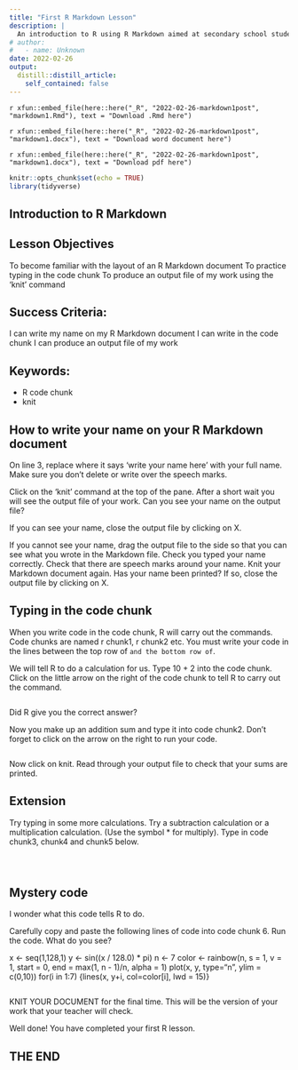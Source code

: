```yaml
---
title: "First R Markdown Lesson"
description: |
  An introduction to R using R Markdown aimed at secondary school students (age 11-16) and for complete novices.A complete lesson plan to introduce the R coding language using R Markdown to deliver instructions.
# author:
#   - name: Unknown
date: 2022-02-26
output:
  distill::distill_article:
    self_contained: false
---
```


`r xfun::embed_file(here::here("_R", "2022-02-26-markdown1post", "markdown1.Rmd"), text = "Download .Rmd here")`

`r xfun::embed_file(here::here("_R", "2022-02-26-markdown1post", "markdown1.docx"), text = "Download word document here")`

`r xfun::embed_file(here::here("_R", "2022-02-26-markdown1post", "markdown1.docx"), text = "Download pdf here")`

```r
knitr::opts_chunk$set(echo = TRUE)
library(tidyverse)
```

## Introduction to R Markdown

## Lesson Objectives

To become familiar with the layout of an R Markdown document
To practice typing in the code chunk
To produce an output file of my work using the 'knit' command

## Success Criteria:

I can write my name on my R Markdown document
I can write in the code chunk
I can produce an output file of my work

## Keywords:

* R code chunk
* knit

## How to write your name on your R Markdown document

On line 3, replace where it says 'write your name here' with your full name.  Make sure you don't delete or write over the speech marks.

Click on the 'knit' command at the top of the pane. After a short wait you will see the output file of your work. Can you see your name on the output file?  

If you can see your name, close the output file by clicking on X.

If you cannot see your name, drag the output file to the side so that you can see what you wrote in the Markdown file.  Check you typed your name correctly.  Check that there are speech marks around your name.  Knit your Markdown document again.  Has your name been printed?  If so, close the output file by clicking on X.

## Typing in the code chunk

When you write code in the code chunk, R will carry out the commands.  Code chunks are named r chunk1, r chunk2 etc.  You must write your code in the lines between the top row of ``` and the bottom row of ```.

We will tell R to do a calculation for us.  Type 10 + 2 into the code chunk.  Click on the little arrow on the right of the code chunk to tell R to carry out the command.

```r

```

Did R give you the correct answer?

Now you make up an addition sum and type it into code chunk2.  Don't forget to click on the arrow on the right to run your code.

```r

```

Now click on knit.  Read through your output file to check that your sums are printed.

## Extension

Try typing in some more calculations.  Try a subtraction calculation or a multiplication calculation. (Use the symbol * for multiply). Type in code chunk3, chunk4 and chunk5 below.

```r

```

```r

```

```r

```


## Mystery code

I wonder what this code tells R to do.

Carefully copy and paste the following lines of code into code chunk 6.   Run the code.  What do you see?

x <- seq(1,128,1)
y <- sin((x / 128.0) * pi)
n <- 7
color <- rainbow(n, s = 1, v = 1, start = 0, end = max(1, n - 1)/n, alpha = 1)
plot(x, y, type="n", ylim = c(0,10))
for(i in 1:7) {lines(x, y+i, col=color[i], lwd = 15)}

```r

```
KNIT YOUR DOCUMENT for the final time.  This will be the version of your work that your teacher will check.

Well done!  You have completed your first R lesson.

## THE END
